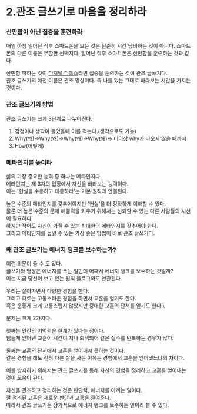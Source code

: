 # 2.관조 글쓰기로 마음을 정리하라

### 산만함이 아닌 집중을 훈련하라

매일 아침 일어난 직후 스마트폰을 보는 것은 단순히 시간 낭비하는 것이 아니다.
스마트폰의 다른 이름은 무한한 선택지다. 일어난 직후 스마트폰은 산만함을 훈련하는 것과 같다.

산만함 피하는 것이 [디지털 디톡스](/life/energy/1/1)라면 집중을 훈련하는 것이 관조 글쓰기다.\
관조 글쓰기의 예전 이름은 관조 명상이다. 즉 나를 있는 그대로 바라보는 시간을 가지는 것이다.

### 관조 글쓰기의 방법

관조 글쓰기는 크게 3단계로 나누어진다.
1. 감정이나 생각이 들었을때 이를 적는다.(생각으로도 가능)
2. Why(왜)→Why(왜)→Why(왜)→Why(왜)→ 더이상 why가 나오지 않을 때까지
3. How(어떻게)

### 메타인지를 높여라

삶의 가장 중요한 능력 중 하나는 메타인지다.\
메타인지는 제 3자의 입장에서 자신을 바라보는 능력이다.\
이는 '현실을 수용하고 대응하라'는 기본 원칙과 연결된다.

높은 수준의 메타인지를 갖추어야지만 '현실'을 더 정확하게 이해할 수 있다.\
물론 더 높은 수준의 문제 해결력을 키우기 위해서는 신뢰할 수 있는 다른 사람들의 시선이 필요하다.\
하지만 적어도 자신이 가질 수 있는 최대한의 메타인지를 갖추어야 한다.\
그리고 메타인지를 높일 수 있는 가장 좋은 방법이 바로 관조 글쓰기다.

### 왜 관조 글쓰기는 에너지 탱크를 보수하는가?

이런 의문이 들 수 도 있다.\
글쓰기와 명상은 에너지를 쓰는 일인데 어째서 에너지 탱크를 보수하는 것일까?\
이는 지금 당신이 보고 있는 원칙 블로그와도 연관된다.

우리는 살아가면서 다양한 경험을 한다.\
그리고 때로는 고통스러운 경험을 하면서 교훈을 얻기도 한다.\
혹은 운좋게 크게 고통스럽지 않았지만 중대한 교훈의 단서를 얻기도 한다.\

문제는 크게 2가지다.

첫째는 인간의 기억력은 한계가 있다는 점이다.\
힘들게 얻어낸 교훈이 시간이 지나 퇴색되어 같은 실수를 반복하는 경우가 많다.

둘째는 교훈의 단서에서 교훈을 얻어내지 못하는 것이다.\
같은 경험을 해도 전혀 다른 삶을 사는 이유는 경험에서 교훈을 얻어냈느냐의 차이다.

이를 방지하기 위해서는 관조 글쓰기를 통해 자신의 경험을 정리하고 교훈을 얻어내는 것이 도움이 된다.

자신을 관조하고 정리하는 것은 판단력, 에너지를 아끼는 일이다.\
잘 정리된 교훈은 새로운 판단과 고통을 줄여준다.\
따라서 관조 글쓰기는 장기적으로 에너지 탱크를 보수하는 일이라 볼 수 있다.